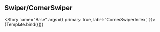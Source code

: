
<!-- // import CornerSwiperIndex from "../../pages/corner-swiper/index.tsx" -->


<Meta title="Swiper/CornerSwiper" />


## Swiper/CornerSwiper

<Story
  name="Base"
  args={{
    primary: true,
    label: 'CornerSwiperIndex',
  }}>
  {Template.bind({})}
</Story>
